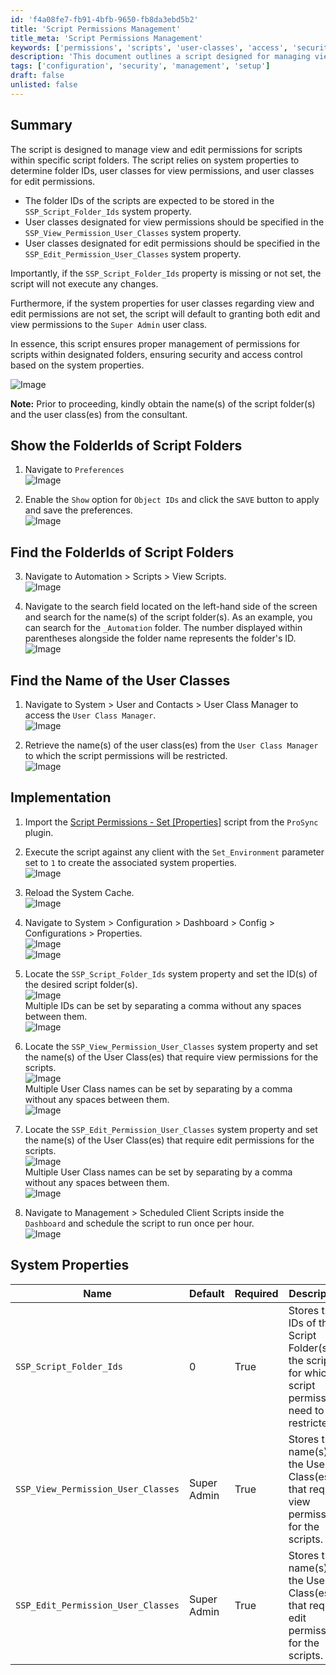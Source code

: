 ```yaml
---
id: 'f4a08fe7-fb91-4bfb-9650-fb8da3ebd5b2'
title: 'Script Permissions Management'
title_meta: 'Script Permissions Management'
keywords: ['permissions', 'scripts', 'user-classes', 'access', 'security']
description: 'This document outlines a script designed for managing view and edit permissions for scripts within specific folders. It details the necessary system properties, user classes, and implementation steps to ensure secure access control.'
tags: ['configuration', 'security', 'management', 'setup']
draft: false
unlisted: false
---
```

## Summary

The script is designed to manage view and edit permissions for scripts within specific script folders. The script relies on system properties to determine folder IDs, user classes for view permissions, and user classes for edit permissions.

- The folder IDs of the scripts are expected to be stored in the `SSP_Script_Folder_Ids` system property.
- User classes designated for view permissions should be specified in the `SSP_View_Permission_User_Classes` system property.
- User classes designated for edit permissions should be specified in the `SSP_Edit_Permission_User_Classes` system property.

Importantly, if the `SSP_Script_Folder_Ids` property is missing or not set, the script will not execute any changes.

Furthermore, if the system properties for user classes regarding view and edit permissions are not set, the script will default to granting both edit and view permissions to the `Super Admin` user class.

In essence, this script ensures proper management of permissions for scripts within designated folders, ensuring security and access control based on the system properties.

![Image](../../../static/img/Script-Permissions---Set-Properties/image_1.png)

**Note:** Prior to proceeding, kindly obtain the name(s) of the script folder(s) and the user class(es) from the consultant.

## Show the FolderIds of Script Folders

1. Navigate to `Preferences`  
   ![Image](../../../static/img/Script-Permissions---Set-Properties/image_2.png)

2. Enable the `Show` option for `Object IDs` and click the `SAVE` button to apply and save the preferences.  
   ![Image](../../../static/img/Script-Permissions---Set-Properties/image_3.png)

## Find the FolderIds of Script Folders

3. Navigate to Automation > Scripts > View Scripts.  
   ![Image](../../../static/img/Script-Permissions---Set-Properties/image_4.png)

4. Navigate to the search field located on the left-hand side of the screen and search for the name(s) of the script folder(s). As an example, you can search for the `_Automation` folder. The number displayed within parentheses alongside the folder name represents the folder's ID.  
   ![Image](../../../static/img/Script-Permissions---Set-Properties/image_5.png)

## Find the Name of the User Classes

1. Navigate to System > User and Contacts > User Class Manager to access the `User Class Manager`.  
   ![Image](../../../static/img/Script-Permissions---Set-Properties/image_6.png)

2. Retrieve the name(s) of the user class(es) from the `User Class Manager` to which the script permissions will be restricted.  
   ![Image](../../../static/img/Script-Permissions---Set-Properties/image_7.png)

## Implementation

1. Import the [Script Permissions - Set [Properties]](https://proval.itglue.com/5078775/docs/15204546) script from the `ProSync` plugin.

2. Execute the script against any client with the `Set_Environment` parameter set to `1` to create the associated system properties.  
   ![Image](../../../static/img/Script-Permissions---Set-Properties/image_8.png)

3. Reload the System Cache.  
   ![Image](../../../static/img/Script-Permissions---Set-Properties/image_9.png)

4. Navigate to System > Configuration > Dashboard > Config > Configurations > Properties.  
   ![Image](../../../static/img/Script-Permissions---Set-Properties/image_10.png)  
   ![Image](../../../static/img/Script-Permissions---Set-Properties/image_11.png)

5. Locate the `SSP_Script_Folder_Ids` system property and set the ID(s) of the desired script folder(s).  
   ![Image](../../../static/img/Script-Permissions---Set-Properties/image_12.png)  
   Multiple IDs can be set by separating a comma without any spaces between them.  
   ![Image](../../../static/img/Script-Permissions---Set-Properties/image_13.png)

6. Locate the `SSP_View_Permission_User_Classes` system property and set the name(s) of the User Class(es) that require view permissions for the scripts.  
   ![Image](../../../static/img/Script-Permissions---Set-Properties/image_14.png)  
   Multiple User Class names can be set by separating by a comma without any spaces between them.  
   ![Image](../../../static/img/Script-Permissions---Set-Properties/image_15.png)

7. Locate the `SSP_Edit_Permission_User_Classes` system property and set the name(s) of the User Class(es) that require edit permissions for the scripts.  
   ![Image](../../../static/img/Script-Permissions---Set-Properties/image_16.png)  
   Multiple User Class names can be set by separating by a comma without any spaces between them.  
   ![Image](../../../static/img/Script-Permissions---Set-Properties/image_17.png)

8. Navigate to Management > Scheduled Client Scripts inside the `Dashboard` and schedule the script to run once per hour.  
   ![Image](../../../static/img/Script-Permissions---Set-Properties/image_18.png)

## System Properties

| Name                          | Default      | Required | Description                                                                                               |
|-------------------------------|--------------|----------|-----------------------------------------------------------------------------------------------------------|
| `SSP_Script_Folder_Ids`       | 0            | True     | Stores the IDs of the Script Folder(s) of the scripts for which script permissions need to be restricted. |
| `SSP_View_Permission_User_Classes` | Super Admin | True     | Stores the name(s) of the User Class(es) that require view permissions for the scripts.                  |
| `SSP_Edit_Permission_User_Classes` | Super Admin | True     | Stores the name(s) of the User Class(es) that require edit permissions for the scripts.                  |











